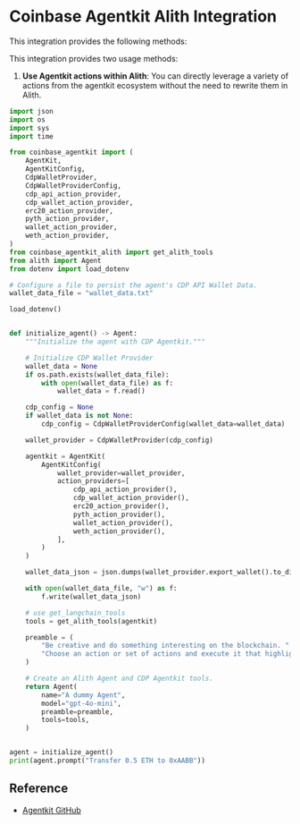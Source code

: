 # Coinbase Agentkit Alith Integration

This integration provides the following methods:

This integration provides two usage methods:

1. **Use Agentkit actions within Alith**: You can directly leverage a variety of actions from the agentkit ecosystem without the need to rewrite them in Alith.

```python
import json
import os
import sys
import time

from coinbase_agentkit import (
    AgentKit,
    AgentKitConfig,
    CdpWalletProvider,
    CdpWalletProviderConfig,
    cdp_api_action_provider,
    cdp_wallet_action_provider,
    erc20_action_provider,
    pyth_action_provider,
    wallet_action_provider,
    weth_action_provider,
)
from coinbase_agentkit_alith import get_alith_tools
from alith import Agent
from dotenv import load_dotenv

# Configure a file to persist the agent's CDP API Wallet Data.
wallet_data_file = "wallet_data.txt"

load_dotenv()


def initialize_agent() -> Agent:
    """Initialize the agent with CDP Agentkit."""

    # Initialize CDP Wallet Provider
    wallet_data = None
    if os.path.exists(wallet_data_file):
        with open(wallet_data_file) as f:
            wallet_data = f.read()

    cdp_config = None
    if wallet_data is not None:
        cdp_config = CdpWalletProviderConfig(wallet_data=wallet_data)

    wallet_provider = CdpWalletProvider(cdp_config)

    agentkit = AgentKit(
        AgentKitConfig(
            wallet_provider=wallet_provider,
            action_providers=[
                cdp_api_action_provider(),
                cdp_wallet_action_provider(),
                erc20_action_provider(),
                pyth_action_provider(),
                wallet_action_provider(),
                weth_action_provider(),
            ],
        )
    )

    wallet_data_json = json.dumps(wallet_provider.export_wallet().to_dict())

    with open(wallet_data_file, "w") as f:
        f.write(wallet_data_json)

    # use get_langchain_tools
    tools = get_alith_tools(agentkit)

    preamble = (
        "Be creative and do something interesting on the blockchain. "
        "Choose an action or set of actions and execute it that highlights your abilities."
    )

    # Create an Alith Agent and CDP Agentkit tools.
    return Agent(
        name="A dummy Agent",
        model="gpt-4o-mini",
        preamble=preamble,
        tools=tools,
    )


agent = initialize_agent()
print(agent.prompt("Transfer 0.5 ETH to 0xAABB"))
```

## Reference

- [Agentkit GitHub](https://github.com/coinbase/agentkit)

